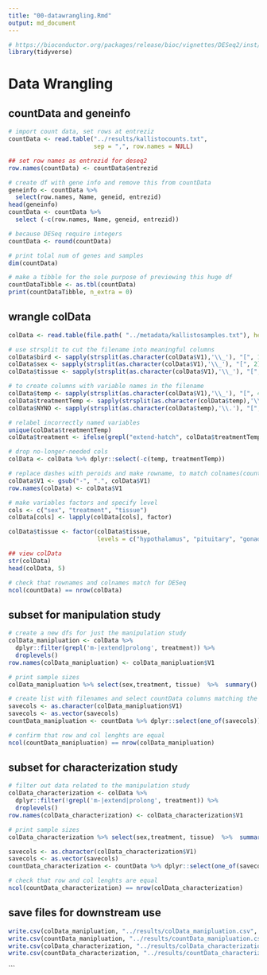 ```yaml
---
title: "00-datawrangling.Rmd"
output: md_document
---
```


```r
# https://bioconductor.org/packages/release/bioc/vignettes/DESeq2/inst/doc/DESeq2.html
library(tidyverse)
```

# Data Wrangling

## countData and geneinfo

```r
# import count data, set rows at entreziz
countData <- read.table("../results/kallistocounts.txt", 
                        sep = ",", row.names = NULL)

## set row names as entrezid for deseq2
row.names(countData) <- countData$entrezid

# create df with gene info and remove this from countData
geneinfo <- countData %>%
  select(row.names, Name, geneid, entrezid)
head(geneinfo)
countData <- countData %>%
  select (-c(row.names, Name, geneid, entrezid))

# because DESeq require integers
countData <- round(countData)

# print tolal num of genes and samples
dim(countData)

# make a tibble for the sole purpose of previewing this huge df
countDataTibble <- as.tbl(countData)
print(countDataTibble, n_extra = 0)
```

## wrangle colData 

```r
colData <- read.table(file.path( "../metadata/kallistosamples.txt"), header = F, stringsAsFactors = F)

# use strsplit to cut the filename into meaningful columns
colData$bird <- sapply(strsplit(as.character(colData$V1),'\\_'), "[", 1)
colData$sex <- sapply(strsplit(as.character(colData$V1),'\\_'), "[", 2)
colData$tissue <- sapply(strsplit(as.character(colData$V1),'\\_'), "[", 3)

# to create columns with variable names in the filename 
colData$temp <- sapply(strsplit(as.character(colData$V1),'\\_'), "[", 4)
colData$treatmentTemp <- sapply(strsplit(as.character(colData$temp),'\\.'), "[", 1)
colData$NYNO <- sapply(strsplit(as.character(colData$temp),'\\.'), "[", 2)

# relabel incorrectly named variables 
unique(colData$treatmentTemp)
colData$treatment <- ifelse(grepl("extend-hatch", colData$treatmentTemp), "extend", colData$treatmentTemp) 

# drop no-longer-needed cols
colData <- colData %>% dplyr::select(-c(temp, treatmentTemp))

# replace dashes with peroids and make rowname, to match colnames(countData)
colData$V1 <- gsub("-", ".", colData$V1)
row.names(colData) <- colData$V1

# make variables factors and specify level
cols <- c("sex", "treatment", "tissue")
colData[cols] <- lapply(colData[cols], factor) 

colData$tissue <- factor(colData$tissue, 
                         levels = c("hypothalamus", "pituitary", "gonad"))

## view colData
str(colData)
head(colData, 5)

# check that rownames and colnames match for DESeq
ncol(countData) == nrow(colData)
```

## subset for manipulation study

```r
# create a new dfs for just the manipulation study
colData_manipluation <- colData %>%
  dplyr::filter(grepl('m-|extend|prolong', treatment)) %>%
  droplevels()
row.names(colData_manipluation) <- colData_manipluation$V1

# print sample sizes
colData_manipluation %>% select(sex,treatment, tissue)  %>%  summary()

# create list with filenames and select countData columns matching the file names
savecols <- as.character(colData_manipluation$V1) 
savecols <- as.vector(savecols) 
countData_manipluation <- countData %>% dplyr::select(one_of(savecols)) 

# confirm that row and col lenghts are equal
ncol(countData_manipluation) == nrow(colData_manipluation)
```

## subset for characterization study

```r
# filter out data related to the manipulation study
colData_characterization <- colData %>%
  dplyr::filter(!grepl('m-|extend|prolong', treatment)) %>%
  droplevels()
row.names(colData_characterization) <- colData_characterization$V1

# print sample sizes
colData_characterization %>% select(sex,treatment, tissue)  %>%  summary()

savecols <- as.character(colData_characterization$V1) 
savecols <- as.vector(savecols) 
countData_characterization <- countData %>% dplyr::select(one_of(savecols)) 

# check that row and col lenghts are equal
ncol(countData_characterization) == nrow(colData_characterization)
```

## save files for downstream use

```r
write.csv(colData_manipluation, "../results/colData_manipluation.csv", row.names = TRUE) 
write.csv(countData_manipluation, "../results/countData_manipluation.csv", row.names = TRUE) 
write.csv(colData_characterization, "../results/colData_characterization.csv", row.names = TRUE) 
write.csv(countData_characterization, "../results/countData_characterization.csv", row.names = TRUE) 
```

```
